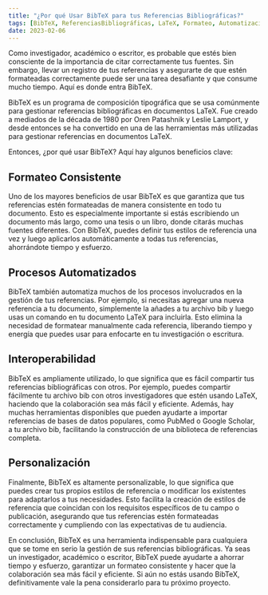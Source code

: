 ```yaml
---
title: "¿Por qué Usar BibTeX para tus Referencias Bibliográficas?"
tags: [BibTeX, ReferenciasBibliográficas, LaTeX, Formateo, Automatización, Interoperabilidad, Personalización, Investigación, Escritura, Publicación]
date: 2023-02-06
---
```


Como investigador, académico o escritor, es probable que estés bien consciente de la importancia de citar correctamente tus fuentes. Sin embargo, llevar un registro de tus referencias y asegurarte de que estén formateadas correctamente puede ser una tarea desafiante y que consume mucho tiempo. Aquí es donde entra BibTeX.

BibTeX es un programa de composición tipográfica que se usa comúnmente para gestionar referencias bibliográficas en documentos LaTeX. Fue creado a mediados de la década de 1980 por Oren Patashnik y Leslie Lamport, y desde entonces se ha convertido en una de las herramientas más utilizadas para gestionar referencias en documentos LaTeX.


<CiteDrive />

Entonces, ¿por qué usar BibTeX? Aquí hay algunos beneficios clave:

## Formateo Consistente

Uno de los mayores beneficios de usar BibTeX es que garantiza que tus referencias estén formateadas de manera consistente en todo tu documento. Esto es especialmente importante si estás escribiendo un documento más largo, como una tesis o un libro, donde citarás muchas fuentes diferentes. Con BibTeX, puedes definir tus estilos de referencia una vez y luego aplicarlos automáticamente a todas tus referencias, ahorrándote tiempo y esfuerzo.

## Procesos Automatizados

BibTeX también automatiza muchos de los procesos involucrados en la gestión de tus referencias. Por ejemplo, si necesitas agregar una nueva referencia a tu documento, simplemente la añades a tu archivo bib y luego usas un comando en tu documento LaTeX para incluirla. Esto elimina la necesidad de formatear manualmente cada referencia, liberando tiempo y energía que puedes usar para enfocarte en tu investigación o escritura.

## Interoperabilidad

BibTeX es ampliamente utilizado, lo que significa que es fácil compartir tus referencias bibliográficas con otros. Por ejemplo, puedes compartir fácilmente tu archivo bib con otros investigadores que estén usando LaTeX, haciendo que la colaboración sea más fácil y eficiente. Además, hay muchas herramientas disponibles que pueden ayudarte a importar referencias de bases de datos populares, como PubMed o Google Scholar, a tu archivo bib, facilitando la construcción de una biblioteca de referencias completa.

## Personalización

Finalmente, BibTeX es altamente personalizable, lo que significa que puedes crear tus propios estilos de referencia o modificar los existentes para adaptarlos a tus necesidades. Esto facilita la creación de estilos de referencia que coincidan con los requisitos específicos de tu campo o publicación, asegurando que tus referencias estén formateadas correctamente y cumpliendo con las expectativas de tu audiencia.

En conclusión, BibTeX es una herramienta indispensable para cualquiera que se tome en serio la gestión de sus referencias bibliográficas. Ya seas un investigador, académico o escritor, BibTeX puede ayudarte a ahorrar tiempo y esfuerzo, garantizar un formateo consistente y hacer que la colaboración sea más fácil y eficiente. Si aún no estás usando BibTeX, definitivamente vale la pena considerarlo para tu próximo proyecto.